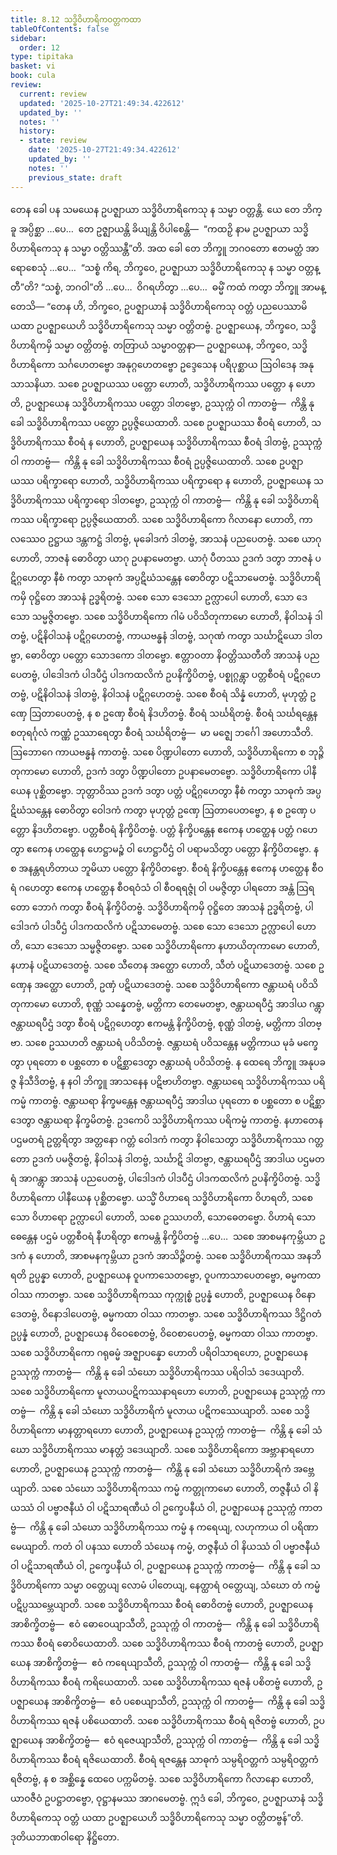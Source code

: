 ```yaml
---
title: 8.12 သဒ္ဓိဝိဟာရိကဝတ္တကထာ
tableOfContents: false
sidebar:
  order: 12
type: tipitaka
basket: vi
book: cula
review:
  current: review
  updated: '2025-10-27T21:49:34.422612'
  updated_by: ''
  notes: ''
  history:
  - state: review
    date: '2025-10-27T21:49:34.422612'
    updated_by: ''
    notes: ''
    previous_state: draft
---
```



<ReviewStatus review={frontmatter.review} showDetails={true} />

<HypothesisAnnotation frontmatter={frontmatter} />

<DynamicBreadcrumb />

<Division number="377" book="cula" e="ch" v="4" p="398">

<Paragraph number="1725" book="cula">
တေန ခေါ ပန သမယေန ဥပဇ္ဈာယာ သဒ္ဓိဝိဟာရိကေသု န သမ္မာ ဝတ္တန္တိ. ယေ တေ ဘိက္ခူ အပ္ပိစ္ဆာ …ပေ…  တေ ဥဇ္ဈာယန္တိ ခိယျန္တိ ဝိပါစေန္တိ—  “ကထဉှိ နာမ ဥပဇ္ဈာယာ သဒ္ဓိဝိဟာရိကေသု န သမ္မာ ဝတ္တိဿန္တီ”တိ. အထ ခေါ တေ ဘိက္ခူ ဘဂဝတော ဧတမတ္ထံ အာရောစေသုံ …ပေ…  “သစ္စံ ကိရ, ဘိက္ခဝေ, ဥပဇ္ဈာယာ သဒ္ဓိဝိဟာရိကေသု န သမ္မာ ဝတ္တန္တီ”တိ? “သစ္စံ, ဘဂဝါ”တိ …ပေ…  ဝိဂရဟိတွာ …ပေ…  ဓမ္မိံ ကထံ ကတွာ ဘိက္ခူ အာမန္တေသိ—
</Paragraph>

</Division>
<Division number="378" book="cula" e="ch" v="4" p="398">

<Paragraph number="1726" book="cula">
“တေန ဟိ, ဘိက္ခဝေ, ဥပဇ္ဈာယာနံ သဒ္ဓိဝိဟာရိကေသု ဝတ္တံ ပညပေဿာမိ ယထာ ဥပဇ္ဈာယေဟိ သဒ္ဓိဝိဟာရိကေသု သမ္မာ ဝတ္တိတဗ္ဗံ. ဥပဇ္ဈာယေန, ဘိက္ခဝေ, သဒ္ဓိဝိဟာရိကမှိ သမ္မာ ဝတ္တိတဗ္ဗံ. တတြာယံ သမ္မာဝတ္တနာ—
</Paragraph>

<Paragraph number="1727" book="cula">
ဥပဇ္ဈာယေန, ဘိက္ခဝေ, သဒ္ဓိဝိဟာရိကော သင်္ဂဟေတဗ္ဗော အနုဂ္ဂဟေတဗ္ဗော ဥဒ္ဒေသေန ပရိပုစ္ဆာယ ဩဝါဒေန အနုသာသနိယာ. သစေ ဥပဇ္ဈာယဿ ပတ္တော ဟောတိ, သဒ္ဓိဝိဟာရိကဿ ပတ္တော န ဟောတိ, ဥပဇ္ဈာယေန သဒ္ဓိဝိဟာရိကဿ ပတ္တော ဒါတဗ္ဗော, ဥဿုက္ကံ ဝါ ကာတဗ္ဗံ—  ကိန္တိ နု ခေါ သဒ္ဓိဝိဟာရိကဿ ပတ္တော ဥပ္ပဇ္ဇိယေထာတိ. သစေ ဥပဇ္ဈာယဿ စီဝရံ ဟောတိ, သဒ္ဓိဝိဟာရိကဿ စီဝရံ န ဟောတိ, ဥပဇ္ဈာယေန သဒ္ဓိဝိဟာရိကဿ စီဝရံ ဒါတဗ္ဗံ, ဥဿုက္ကံ ဝါ ကာတဗ္ဗံ—  ကိန္တိ နု ခေါ သဒ္ဓိဝိဟာရိကဿ စီဝရံ ဥပ္ပဇ္ဇိယေထာတိ. သစေ ဥပဇ္ဈာယဿ ပရိက္ခာရော ဟောတိ, သဒ္ဓိဝိဟာရိကဿ ပရိက္ခာရော န ဟောတိ, ဥပဇ္ဈာယေန သဒ္ဓိဝိဟာရိကဿ ပရိက္ခာရော ဒါတဗ္ဗော, ဥဿုက္ကံ ဝါ ကာတဗ္ဗံ—  ကိန္တိ နု ခေါ သဒ္ဓိဝိဟာရိကဿ ပရိက္ခာရော ဥပ္ပဇ္ဇိယေထာတိ.
</Paragraph>

<Paragraph number="1728" book="cula">
သစေ သဒ္ဓိဝိဟာရိကော ဂိလာနော ဟောတိ, ကာလဿေဝ ဥဋ္ဌာယ ဒန္တကဋ္ဌံ ဒါတဗ္ဗံ, မုခေါဒကံ ဒါတဗ္ဗံ, အာသနံ ပညပေတဗ္ဗံ. သစေ ယာဂု ဟောတိ, ဘာဇနံ ဓောဝိတွာ ယာဂု ဥပနာမေတဗ္ဗာ. ယာဂုံ ပီတဿ ဥဒကံ ဒတွာ ဘာဇနံ ပဋိဂ္ဂဟေတွာ နီစံ ကတွာ သာဓုကံ အပ္ပဋိဃံသန္တေန ဓောဝိတွာ ပဋိသာမေတဗ္ဗံ. သဒ္ဓိဝိဟာရိကမှိ ဝုဋ္ဌိတေ အာသနံ ဥဒ္ဓရိတဗ္ဗံ. သစေ သော ဒေသော ဥက္လာပေါ ဟောတိ, သော ဒေသော သမ္မဇ္ဇိတဗ္ဗော.
</Paragraph>

<Paragraph number="1729" book="cula">
သစေ သဒ္ဓိဝိဟာရိကော ဂါမံ ပဝိသိတုကာမော ဟောတိ, နိဝါသနံ ဒါတဗ္ဗံ, ပဋိနိဝါသနံ ပဋိဂ္ဂဟေတဗ္ဗံ, ကာယဗန္ဓနံ ဒါတဗ္ဗံ, သဂုဏံ ကတွာ သင်္ဃာဋိယော ဒါတဗ္ဗာ, ဓောဝိတွာ ပတ္တော သောဒကော ဒါတဗ္ဗော.
</Paragraph>

<Paragraph number="1730" book="cula">
ဧတ္တာဝတာ နိဝတ္တိဿတီတိ အာသနံ ပညပေတဗ္ဗံ, ပါဒေါဒကံ ပါဒပီဌံ ပါဒကထလိကံ ဥပနိက္ခိပိတဗ္ဗံ, ပစ္စုဂ္ဂန္တွာ ပတ္တစီဝရံ ပဋိဂ္ဂဟေတဗ္ဗံ, ပဋိနိဝါသနံ ဒါတဗ္ဗံ, နိဝါသနံ ပဋိဂ္ဂဟေတဗ္ဗံ. သစေ စီဝရံ သိန္နံ ဟောတိ, မုဟုတ္တံ ဥဏှေ ဩတာပေတဗ္ဗံ, န စ ဥဏှေ စီဝရံ နိဒဟိတဗ္ဗံ. စီဝရံ သင်္ဃရိတဗ္ဗံ. စီဝရံ သင်္ဃရန္တေန စတုရင်္ဂုလံ ကဏ္ဏံ ဥဿာရေတွာ စီဝရံ သင်္ဃရိတဗ္ဗံ—  မာ မဇ္ဈေ ဘင်္ဂေါ အဟောသီတိ. ဩဘောဂေ ကာယဗန္ဓနံ ကာတဗ္ဗံ.
</Paragraph>

<Paragraph number="1731" book="cula">
သစေ ပိဏ္ဍပါတော ဟောတိ, သဒ္ဓိဝိဟာရိကော စ ဘုဉ္ဇိတုကာမော ဟောတိ, ဥဒကံ ဒတွာ ပိဏ္ဍပါတော ဥပနာမေတဗ္ဗော. သဒ္ဓိဝိဟာရိကော ပါနီယေန ပုစ္ဆိတဗ္ဗော. ဘုတ္တာဝိဿ ဥဒကံ ဒတွာ ပတ္တံ ပဋိဂ္ဂဟေတွာ နီစံ ကတွာ သာဓုကံ အပ္ပဋိဃံသန္တေန ဓောဝိတွာ ဝေါဒကံ ကတွာ မုဟုတ္တံ ဥဏှေ ဩတာပေတဗ္ဗော, န စ ဥဏှေ ပတ္တော နိဒဟိတဗ္ဗော. ပတ္တစီဝရံ နိက္ခိပိတဗ္ဗံ. ပတ္တံ နိက္ခိပန္တေန ဧကေန ဟတ္ထေန ပတ္တံ ဂဟေတွာ ဧကေန ဟတ္ထေန ဟေဋ္ဌာမဉ္စံ ဝါ ဟေဋ္ဌာပီဌံ ဝါ ပရာမသိတွာ ပတ္တော နိက္ခိပိတဗ္ဗော. န စ အနန္တရဟိတာယ ဘူမိယာ ပတ္တော နိက္ခိပိတဗ္ဗော. စီဝရံ နိက္ခိပန္တေန ဧကေန ဟတ္ထေန စီဝရံ ဂဟေတွာ ဧကေန ဟတ္ထေန စီဝရဝံသံ ဝါ စီဝရရဇ္ဇုံ ဝါ ပမဇ္ဇိတွာ ပါရတော အန္တံ ဩရတော ဘောဂံ ကတွာ စီဝရံ နိက္ခိပိတဗ္ဗံ. သဒ္ဓိဝိဟာရိကမှိ ဝုဋ္ဌိတေ အာသနံ ဥဒ္ဓရိတဗ္ဗံ, ပါဒေါဒကံ ပါဒပီဌံ ပါဒကထလိကံ ပဋိသာမေတဗ္ဗံ. သစေ သော ဒေသော ဥက္လာပေါ ဟောတိ, သော ဒေသော သမ္မဇ္ဇိတဗ္ဗော.
</Paragraph>

<Paragraph number="1732" book="cula">
သစေ သဒ္ဓိဝိဟာရိကော နဟာယိတုကာမော ဟောတိ, နဟာနံ ပဋိယာဒေတဗ္ဗံ. သစေ သီတေန အတ္ထော ဟောတိ, သီတံ ပဋိယာဒေတဗ္ဗံ. သစေ ဥဏှေန အတ္ထော ဟောတိ, ဥဏှံ ပဋိယာဒေတဗ္ဗံ.
</Paragraph>

<Paragraph number="1733" book="cula">
သစေ သဒ္ဓိဝိဟာရိကော ဇန္တာဃရံ ပဝိသိတုကာမော ဟောတိ, စုဏ္ဏံ သန္နေတဗ္ဗံ, မတ္တိကာ တေမေတဗ္ဗာ, ဇန္တာဃရပီဌံ အာဒါယ ဂန္တွာ ဇန္တာဃရပီဌံ ဒတွာ စီဝရံ ပဋိဂ္ဂဟေတွာ ဧကမန္တံ နိက္ခိပိတဗ္ဗံ, စုဏ္ဏံ ဒါတဗ္ဗံ, မတ္တိကာ ဒါတဗ္ဗာ. သစေ ဥဿဟတိ ဇန္တာဃရံ ပဝိသိတဗ္ဗံ. ဇန္တာဃရံ ပဝိသန္တေန မတ္တိကာယ မုခံ မက္ခေတွာ ပုရတော စ ပစ္ဆတော စ ပဋိစ္ဆာဒေတွာ ဇန္တာဃရံ ပဝိသိတဗ္ဗံ. န ထေရေ ဘိက္ခူ အနုပခဇ္ဇ နိသီဒိတဗ္ဗံ, န နဝါ ဘိက္ခူ အာသနေန ပဋိဗာဟိတဗ္ဗာ. ဇန္တာဃရေ သဒ္ဓိဝိဟာရိကဿ ပရိကမ္မံ ကာတဗ္ဗံ. ဇန္တာဃရာ နိက္ခမန္တေန ဇန္တာဃရပီဌံ အာဒါယ ပုရတော စ ပစ္ဆတော စ ပဋိစ္ဆာဒေတွာ ဇန္တာဃရာ နိက္ခမိတဗ္ဗံ.
</Paragraph>

<Paragraph number="1734" book="cula">
ဥဒကေပိ သဒ္ဓိဝိဟာရိကဿ ပရိကမ္မံ ကာတဗ္ဗံ. နဟာတေန ပဌမတရံ ဥတ္တရိတွာ အတ္တနော ဂတ္တံ ဝေါဒကံ ကတွာ နိဝါသေတွာ သဒ္ဓိဝိဟာရိကဿ ဂတ္တတော ဥဒကံ ပမဇ္ဇိတဗ္ဗံ, နိဝါသနံ ဒါတဗ္ဗံ, သင်္ဃာဋိ ဒါတဗ္ဗာ, ဇန္တာဃရပီဌံ အာဒါယ ပဌမတရံ အာဂန္တွာ အာသနံ ပညပေတဗ္ဗံ, ပါဒေါဒကံ ပါဒပီဌံ ပါဒကထလိကံ ဥပနိက္ခိပိတဗ္ဗံ. သဒ္ဓိဝိဟာရိကော ပါနီယေန ပုစ္ဆိတဗ္ဗော.
</Paragraph>

<Paragraph number="1735" book="cula">
ယသ္မိံ ဝိဟာရေ သဒ္ဓိဝိဟာရိကော ဝိဟရတိ, သစေ သော ဝိဟာရော ဥက္လာပေါ ဟောတိ, သစေ ဥဿဟတိ, သောဓေတဗ္ဗော. ဝိဟာရံ သောဓေန္တေန ပဌမံ ပတ္တစီဝရံ နီဟရိတွာ ဧကမန္တံ နိက္ခိပိတဗ္ဗံ …ပေ…  သစေ အာစမနကုမ္ဘိယာ ဥဒကံ န ဟောတိ, အာစမနကုမ္ဘိယာ ဥဒကံ အာသိဉ္စိတဗ္ဗံ.
</Paragraph>

<Paragraph number="1736" book="cula">
သစေ သဒ္ဓိဝိဟာရိကဿ အနဘိရတိ ဥပ္ပန္နာ ဟောတိ, ဥပဇ္ဈာယေန ဝူပကာသေတဗ္ဗော, ဝူပကာသာပေတဗ္ဗော, ဓမ္မကထာ ဝါဿ ကာတဗ္ဗာ. သစေ သဒ္ဓိဝိဟာရိကဿ ကုက္ကုစ္စံ ဥပ္ပန္နံ ဟောတိ, ဥပဇ္ဈာယေန ဝိနောဒေတဗ္ဗံ, ဝိနောဒါပေတဗ္ဗံ, ဓမ္မကထာ ဝါဿ ကာတဗ္ဗာ. သစေ သဒ္ဓိဝိဟာရိကဿ ဒိဋ္ဌိဂတံ ဥပ္ပန္နံ ဟောတိ, ဥပဇ္ဈာယေန ဝိဝေစေတဗ္ဗံ, ဝိဝေစာပေတဗ္ဗံ, ဓမ္မကထာ ဝါဿ ကာတဗ္ဗာ. သစေ သဒ္ဓိဝိဟာရိကော ဂရုဓမ္မံ အဇ္ဈာပန္နော ဟောတိ ပရိဝါသာရဟော, ဥပဇ္ဈာယေန ဥဿုက္ကံ ကာတဗ္ဗံ—  ကိန္တိ နု ခေါ သံဃော သဒ္ဓိဝိဟာရိကဿ ပရိဝါသံ ဒဒေယျာတိ. သစေ သဒ္ဓိဝိဟာရိကော မူလာယပဋိကဿနာရဟော ဟောတိ, ဥပဇ္ဈာယေန ဥဿုက္ကံ ကာတဗ္ဗံ—  ကိန္တိ နု ခေါ သံဃော သဒ္ဓိဝိဟာရိကံ မူလာယ ပဋိကဿေယျာတိ. သစေ သဒ္ဓိဝိဟာရိကော မာနတ္တာရဟော ဟောတိ, ဥပဇ္ဈာယေန ဥဿုက္ကံ ကာတဗ္ဗံ—  ကိန္တိ နု ခေါ သံဃော သဒ္ဓိဝိဟာရိကဿ မာနတ္တံ ဒဒေယျာတိ. သစေ သဒ္ဓိဝိဟာရိကော အဗ္ဘာနာရဟော ဟောတိ, ဥပဇ္ဈာယေန ဥဿုက္ကံ ကာတဗ္ဗံ—  ကိန္တိ နု ခေါ သံဃော သဒ္ဓိဝိဟာရိကံ အဗ္ဘေယျာတိ. သစေ သံဃော သဒ္ဓိဝိဟာရိကဿ ကမ္မံ ကတ္တုကာမော ဟောတိ, တဇ္ဇနီယံ ဝါ နိယဿံ ဝါ ပဗ္ဗာဇနီယံ ဝါ ပဋိသာရဏီယံ ဝါ ဥက္ခေပနီယံ ဝါ, ဥပဇ္ဈာယေန ဥဿုက္ကံ ကာတဗ္ဗံ—  ကိန္တိ နု ခေါ သံဃော သဒ္ဓိဝိဟာရိကဿ ကမ္မံ န ကရေယျ, လဟုကာယ ဝါ ပရိဏာမေယျာတိ. ကတံ ဝါ ပနဿ ဟောတိ သံဃေန ကမ္မံ, တဇ္ဇနီယံ ဝါ နိယဿံ ဝါ ပဗ္ဗာဇနီယံ ဝါ ပဋိသာရဏီယံ ဝါ, ဥက္ခေပနီယံ ဝါ, ဥပဇ္ဈာယေန ဥဿုက္ကံ ကာတဗ္ဗံ—  ကိန္တိ နု ခေါ သဒ္ဓိဝိဟာရိကော သမ္မာ ဝတ္တေယျ လောမံ ပါတေယျ, နေတ္ထာရံ ဝတ္တေယျ, သံဃော တံ ကမ္မံ ပဋိပ္ပဿမ္ဘေယျာတိ.
</Paragraph>

<Paragraph number="1737" book="cula">
သစေ သဒ္ဓိဝိဟာရိကဿ စီဝရံ ဓောဝိတဗ္ဗံ ဟောတိ, ဥပဇ္ဈာယေန အာစိက္ခိတဗ္ဗံ—  ဧဝံ ဓောဝေယျာသီတိ, ဥဿုက္ကံ ဝါ ကာတဗ္ဗံ—  ကိန္တိ နု ခေါ သဒ္ဓိဝိဟာရိကဿ စီဝရံ ဓောဝိယေထာတိ. သစေ သဒ္ဓိဝိဟာရိကဿ စီဝရံ ကာတဗ္ဗံ ဟောတိ, ဥပဇ္ဈာယေန အာစိက္ခိတဗ္ဗံ—  ဧဝံ ကရေယျာသီတိ, ဥဿုက္ကံ ဝါ ကာတဗ္ဗံ—  ကိန္တိ နု ခေါ သဒ္ဓိဝိဟာရိကဿ စီဝရံ ကရိယေထာတိ. သစေ သဒ္ဓိဝိဟာရိကဿ ရဇနံ ပစိတဗ္ဗံ ဟောတိ, ဥပဇ္ဈာယေန အာစိက္ခိတဗ္ဗံ—  ဧဝံ ပစေယျာသီတိ, ဥဿုက္ကံ ဝါ ကာတဗ္ဗံ—  ကိန္တိ နု ခေါ သဒ္ဓိဝိဟာရိကဿ ရဇနံ ပစိယေထာတိ. သစေ သဒ္ဓိဝိဟာရိကဿ စီဝရံ ရဇိတဗ္ဗံ ဟောတိ, ဥပဇ္ဈာယေန အာစိက္ခိတဗ္ဗံ—  ဧဝံ ရဇေယျာသီတိ, ဥဿုက္ကံ ဝါ ကာတဗ္ဗံ—  ကိန္တိ နု ခေါ သဒ္ဓိဝိဟာရိကဿ စီဝရံ ရဇိယေထာတိ. စီဝရံ ရဇန္တေန သာဓုကံ သမ္ပရိဝတ္တကံ သမ္ပရိဝတ္တကံ ရဇိတဗ္ဗံ, န စ အစ္ဆိန္နေ ထေဝေ ပက္ကမိတဗ္ဗံ. သစေ သဒ္ဓိဝိဟာရိကော ဂိလာနော ဟောတိ, ယာဝဇီဝံ ဥပဋ္ဌာတဗ္ဗော, ဝုဋ္ဌာနမဿ အာဂမေတဗ္ဗံ. ဣဒံ ခေါ, ဘိက္ခဝေ, ဥပဇ္ဈာယာနံ သဒ္ဓိဝိဟာရိကေသု ဝတ္တံ ယထာ ဥပဇ္ဈာယေဟိ သဒ္ဓိဝိဟာရိကေသု သမ္မာ ဝတ္တိတဗ္ဗန်”တိ.

</Paragraph>
</Division>

<Paragraph number="1738" type="center" book="cula">
ဒုတိယဘာဏဝါရော နိဋ္ဌိတော.
</Paragraph>